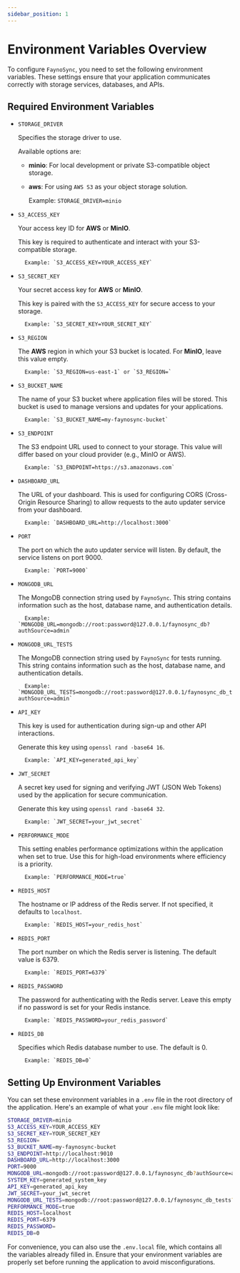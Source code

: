 ```yaml
---
sidebar_position: 1
---
```


# Environment Variables Overview
To configure `FaynoSync`, you need to set the following environment variables. These settings ensure that your application communicates correctly with storage services, databases, and APIs.

## Required Environment Variables
* `STORAGE_DRIVER`

    Specifies the storage driver to use. 

    Available options are:

    - **minio**: For local development or private S3-compatible object storage.

    - **aws**: For using `AWS S3` as your object storage solution.

        Example: `STORAGE_DRIVER=minio`

* `S3_ACCESS_KEY`

    Your access key ID for **AWS** or **MinIO**. 

    This key is required to authenticate and interact with your S3-compatible storage.

        Example: `S3_ACCESS_KEY=YOUR_ACCESS_KEY`

* `S3_SECRET_KEY`

    Your secret access key for **AWS** or **MinIO**. 

    This key is paired with the `S3_ACCESS_KEY` for secure access to your storage.

        Example: `S3_SECRET_KEY=YOUR_SECRET_KEY`

* `S3_REGION`

    The **AWS** region in which your S3 bucket is located. For **MinIO**, leave this value empty.

        Example: `S3_REGION=us-east-1` or `S3_REGION=`

* `S3_BUCKET_NAME`

    The name of your S3 bucket where application files will be stored. This bucket is used to manage versions and updates for your applications.
    
        Example: `S3_BUCKET_NAME=my-faynosync-bucket`

* `S3_ENDPOINT`

    The S3 endpoint URL used to connect to your storage. This value will differ based on your cloud provider (e.g., MinIO or AWS).

        Example: `S3_ENDPOINT=https://s3.amazonaws.com`

* `DASHBOARD_URL`

    The URL of your dashboard. This is used for configuring CORS (Cross-Origin Resource Sharing) to allow requests to the auto updater service from your dashboard.

        Example: `DASHBOARD_URL=http://localhost:3000`

* `PORT`

    The port on which the auto updater service will listen. By default, the service listens on port 9000.

        Example: `PORT=9000`

* `MONGODB_URL`

    The MongoDB connection string used by `FaynoSync`. This string contains information such as the host, database name, and authentication details.

        Example: `MONGODB_URL=mongodb://root:password@127.0.0.1/faynosync_db?authSource=admin`


* `MONGODB_URL_TESTS`

    The MongoDB connection string used by `FaynoSync` for tests running. This string contains information such as the host, database name, and authentication details.

        Example: `MONGODB_URL_TESTS=mongodb://root:password@127.0.0.1/faynosync_db_tests?authSource=admin`

* `API_KEY`

    This key is used for authentication during sign-up and other API interactions. 

    Generate this key using `openssl rand -base64 16`.

        Example: `API_KEY=generated_api_key`

* `JWT_SECRET`

    A secret key used for signing and verifying JWT (JSON Web Tokens) used by the application for secure communication.

    Generate this key using `openssl rand -base64 32`.

        Example: `JWT_SECRET=your_jwt_secret`

* `PERFORMANCE_MODE`

    This setting enables performance optimizations within the application when set to true. Use this for high-load environments where efficiency is a priority.

        Example: `PERFORMANCE_MODE=true`

* `REDIS_HOST`

    The hostname or IP address of the Redis server. If not specified, it defaults to `localhost`.

        Example: `REDIS_HOST=your_redis_host`

* `REDIS_PORT`

    The port number on which the Redis server is listening. The default value is 6379.

        Example: `REDIS_PORT=6379`

* `REDIS_PASSWORD`
    
    The password for authenticating with the Redis server. Leave this empty if no password is set for your Redis instance.

        Example: `REDIS_PASSWORD=your_redis_password`

* `REDIS_DB`

    Specifies which Redis database number to use. The default is 0.

        Example: `REDIS_DB=0`

## Setting Up Environment Variables

You can set these environment variables in a `.env` file in the root directory of the application. Here's an example of what your `.env` file might look like:

```bash
STORAGE_DRIVER=minio
S3_ACCESS_KEY=YOUR_ACCESS_KEY
S3_SECRET_KEY=YOUR_SECRET_KEY
S3_REGION=
S3_BUCKET_NAME=my-faynosync-bucket
S3_ENDPOINT=http://localhost:9010
DASHBOARD_URL=http://localhost:3000
PORT=9000
MONGODB_URL=mongodb://root:password@127.0.0.1/faynosync_db?authSource=admin
SYSTEM_KEY=generated_system_key
API_KEY=generated_api_key
JWT_SECRET=your_jwt_secret
MONGODB_URL_TESTS=mongodb://root:password@127.0.0.1/faynosync_db_tests?authSource=admin
PERFORMANCE_MODE=true
REDIS_HOST=localhost
REDIS_PORT=6379
REDIS_PASSWORD=
REDIS_DB=0
```

For convenience, you can also use the `.env.local` file, which contains all the variables already filled in. Ensure that your environment variables are properly set before running the application to avoid misconfigurations.

